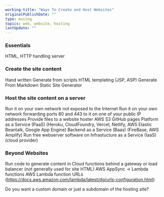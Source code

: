 ```yaml
---
working-title: "Ways To Create and Host Websites"
originalPublishDate: ""
type: musing
topics: web, website, hosting
lastUpdate: ""
---
```


### Essentials

HTML, HTTP handling server

### Create the site content

Hand written
Generate from scripts
HTML templating (JSP, ASP)
Generate From Markdown
Static Site Generator

### Host the site content on a server

Run it on your own network not exposed to the Internet
Run it on your own network forwarding ports 80 and 443 to it on one of your public IP addresses
Provide files to a website hoster
        AWS S3
        GitHub pages
Platform as a Service (PaaS) (Heroku, CloudFoundry, Vercel, Netlify, AWS Elastic Beantalk, Google App Engine)
Backend as a Service (Baas) (FireBase, AWS Amplify)
Run free webserver software on Infrastucture as a Service (IaaS) (cloud provider)

### Beyond Websites
Run code to generate content in Cloud functions behind a gateway or load balancer (not generally used for site HTML)
    AWS AppSync -> Lambda functions
    AWS Lambda function URLs (https://docs.aws.amazon.com/lambda/latest/dg/urls-configuration.html)



Do you want a custom domain or just a subdomain of the hosting site?
